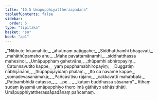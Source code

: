 ```yaml
---
title: "15.5 Umāpupphiyattheraapadāna"
tableOfContents: false
sidebar:
  order: 5
type: "tipitaka"
basket: "su"
book: "ap1"
---
```



<DynamicBreadcrumb />

<Division number="21" book="ap1" bookNo="20" page="190">

<Paragraph number="2306" type="verses" book="ap1">
_“Nibbute lokamahite,_  
_āhutīnaṃ paṭiggahe;_  
_Siddhatthamhi bhagavati,_  
_mahāthūpamaho ahu._  

</Paragraph>

</Division>
<Division number="22" book="ap1" bookNo="20" page="190">

<Paragraph number="2307" type="verses" book="ap1">
_Mahe pavattamānamhi,_  
_siddhatthassa mahesino;_  
_Umāpupphaṃ gahetvāna,_  
_thūpamhi abhiropayiṃ._  

</Paragraph>

</Division>
<Division number="23" book="ap1" bookNo="20" page="190">

<Paragraph number="2308" type="verses" book="ap1">
_Catunnavutito kappe,_  
_yaṃ pupphamabhiropayiṃ;_  
_Duggatiṃ nābhijānāmi,_  
_thūpapūjāyidaṃ phalaṃ._  

</Paragraph>

</Division>
<Division number="24" book="ap1" bookNo="20" page="190">

<Paragraph number="2309" type="verses" book="ap1">
_Ito ca navame kappe,_  
_somadevasanāmakā;_  
_Pañcāsītisu rājāno,_  
_cakkavattī mahabbalā._  

</Paragraph>

</Division>
<Division number="25" book="ap1" bookNo="20" page="190">

<Paragraph number="2310" type="verses" book="ap1">
_Paṭisambhidā catasso,_  
_ …pe… _  
_kataṃ buddhassa sāsanaṃ”._  

</Paragraph>

<Paragraph number="2311" book="ap1">
Itthaṃ sudaṃ āyasmā umāpupphiyo thero imā gāthāyo abhāsitthāti.

</Paragraph>
</Division>

<Paragraph number="2312" type="center" book="ap1">
Umāpupphiyattherassāpadānaṃ pañcamaṃ.
</Paragraph>